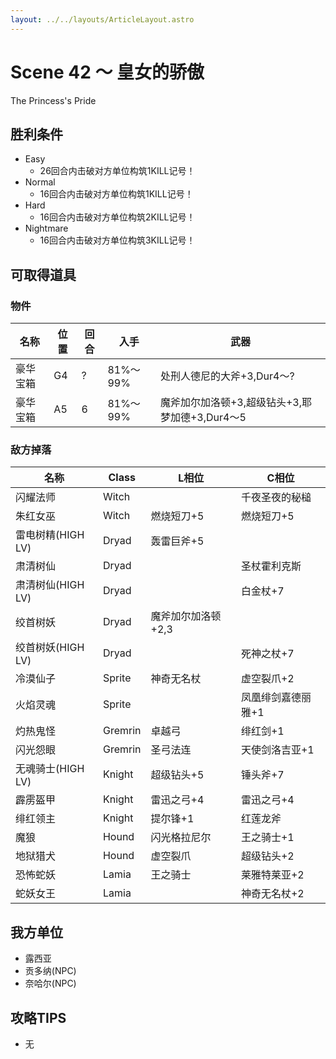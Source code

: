 ```yaml
---
layout: ../../layouts/ArticleLayout.astro
---
```

# Scene 42 ～ 皇女的骄傲  

The Princess's Pride

## 胜利条件 

- Easy
  - 26回合内击破对方单位构筑1KILL记号！
- Normal
  - 16回合内击破对方单位构筑1KILL记号！
- Hard
  - 16回合内击破对方单位构筑2KILL记号！
- Nightmare
  - 16回合内击破对方单位构筑3KILL记号！

## 可取得道具 

### 物件

|名称|位置|回合|入手|武器|
|---|---|---|---|---|
|豪华宝箱|G4|?|81%～99%|处刑人德尼的大斧+3,Dur4～?|
|豪华宝箱|A5|6|81%～99%|魔斧加尔加洛顿+3,超级钻头+3,耶梦加德+3,Dur4～5|

### 敌方掉落

|名称|Class|L相位|C相位|
|---|---|---|---|
|闪耀法师|Witch||千夜圣夜的秘槌|
|朱红女巫|Witch|燃烧短刀+5|燃烧短刀+5|
|雷电树精(HIGH LV)|Dryad|轰雷巨斧+5||
|肃清树仙|Dryad||圣杖霍利克斯|
|肃清树仙(HIGH LV)|Dryad||白金杖+7|
|绞首树妖|Dryad|魔斧加尔加洛顿+2,3||
|绞首树妖(HIGH LV)|Dryad||死神之杖+7|
|冷漠仙子|Sprite|神奇无名杖|虚空裂爪+2|
|火焰灵魂|Sprite||凤凰绯剑嘉德丽雅+1|
|灼热鬼怪|Gremrin|卓越弓|绯红剑+1|
|闪光怨眼|Gremrin|圣弓法连|天使剑洛吉亚+1|
|无魂骑士(HIGH LV)|Knight|超级钻头+5|锤头斧+7|
|霹雳盔甲|Knight|雷迅之弓+4|雷迅之弓+4|
|绯红领主|Knight|提尔锋+1|红莲龙斧|
|魔狼|Hound|闪光格拉尼尔|王之骑士+1|
|地狱猎犬|Hound|虚空裂爪|超级钻头+2|
|恐怖蛇妖|Lamia|王之骑士|莱雅特莱亚+2|
|蛇妖女王|Lamia||神奇无名杖+2|

## 我方单位 

- 露西亚
- 贡多纳(NPC)
- 奈哈尔(NPC)

## 攻略TIPS 

- 无
